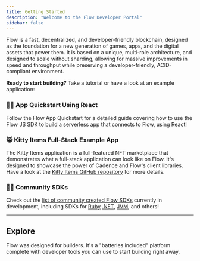 ```yaml
---
title: Getting Started
description: "Welcome to the Flow Developer Portal"
sidebar: false
---
```




‍Flow is a fast, decentralized, and developer-friendly blockchain, designed as the foundation for a new generation of games, apps, and the digital assets that power them. It is based on a unique, multi-role architecture, and designed to scale without sharding, allowing for massive improvements in speed and throughput while preserving a developer-friendly, ACID-compliant environment.

**Ready to start building?** Take a tutorial or have a look at an example application:

### 🏃‍♂️ App Quickstart Using React

Follow the <TrackingLink href="/flow-js-sdk/flow-app-quickstart/" eventName="Homepage_link_/flow-js-sdk/flow-app-quickstart/_clicked">Flow App Quickstart</TrackingLink> for a detailed guide covering how to use the <TrackingLink href="/flow-js-sdk/" eventName="Homepage_link_/flow-js-sdk/_clicked">Flow JS SDK</TrackingLink> to build a serverless app that connects to Flow, using React!

### 😸 Kitty Items Full-Stack Example App

The Kitty Items application is a full-featured NFT marketplace that demonstrates what a full-stack application can look like on Flow. It's designed to showcase the power of Cadence and Flow's client libraries.
Have a look at the [Kitty Items GitHub repository](https://github.com/onflow/kitty-items) for more details.

### 🏋️‍♀️ Community SDKs

Check out the [list of community created Flow SDKs](/sdks) currently in development, including SDKs for [Ruby](/sdks#ruby) [.NET](/sdks#net), [JVM](/sdks#jvm), and others!

---

## Explore

Flow was designed for builders. It's a "batteries included" platform complete with developer tools you can use to start building right away.

<DocsetMenu />
